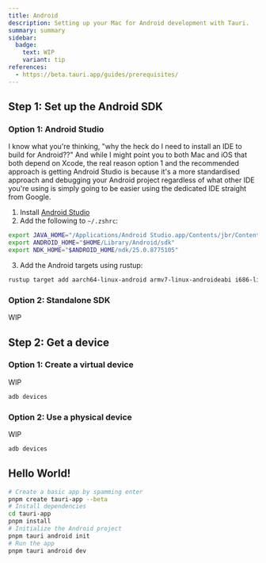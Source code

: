 ```yaml
---
title: Android
description: Setting up your Mac for Android development with Tauri.
summary: summary
sidebar:
  badge:
    text: WIP
    variant: tip
references:
  - https://beta.tauri.app/guides/prerequisites/
---
```


## Step 1: Set up the Android SDK

### Option 1: Android Studio

I know what you're thinking, "why the heck do I need to install an IDE to build for Android??" And while I might point you to both Mac and iOS that both depend on Xcode, the real reason option 1 and the recommended approach is getting Android Studio is because it's a more standardised approach and debugging your Android project regardless of what other IDE you're using is simply going to be easier using the dedicated IDE straight from Google.

1. Install [Android Studio](https://developer.android.com/studio)
2. Add the following to `~/.zshrc`: 
```bash
export JAVA_HOME="/Applications/Android Studio.app/Contents/jbr/Contents/Home"
export ANDROID_HOME="$HOME/Library/Android/sdk"
export NDK_HOME="$ANDROID_HOME/ndk/25.0.8775105"
```
3. Add the Android targets using rustup:
```bash
rustup target add aarch64-linux-android armv7-linux-androideabi i686-linux-android x86_64-linux-android
```

### Option 2: Standalone SDK

WIP

## Step 2: Get a device

### Option 1: Create a virtual device

WIP

```bash
adb devices
```

### Option 2: Use a physical device

WIP

```bash
adb devices
```

## Hello World!

```bash
# Create a basic app by spamming enter
pnpm create tauri-app --beta
# Install dependencies
cd tauri-app
pnpm install
# Initialize the Android project
pnpm tauri android init
# Run the app
pnpm tauri android dev
```
